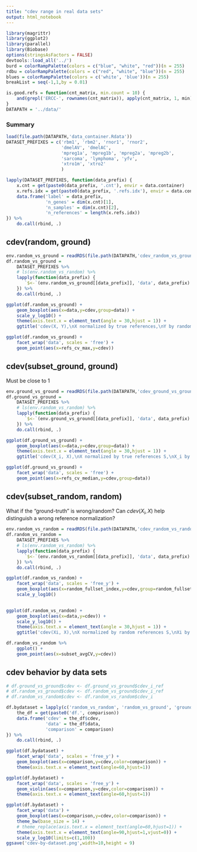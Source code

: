 ```yaml
---
title: "cdev range in real data sets"
output: html_notebook
---
```


```r
library(magrittr)
library(ggplot2)
library(parallel)
library(Biobase)
options(stringsAsFactors = FALSE)
devtools::load_all('../')
burd = colorRampPalette(colors = c("blue", "white", "red"))(n = 255)
rdbu = colorRampPalette(colors = c("red", "white", "blue"))(n = 255)
blues = colorRampPalette(colors = c('white', 'blue'))(n = 255)
breakList = seq(-1,1,by = 0.01)

is.good.refs = function(cnt_matrix, min.count = 10) {
    and(grepl('ERCC-', rownames(cnt_matrix)), apply(cnt_matrix, 1, min) >= min.count)
}
DATAPATH = '../data/'
```

### Summary

```r
load(file.path(DATAPATH,'data_container.Rdata'))
DATASET_PREFIXES = c('rbm1', 'rbm2', 'rnor1', 'rnor2',
                     'dmelAV', 'dmelAC', 
                     'mpreg1a', 'mpreg1b', 'mpreg2a', 'mpreg2b',
                     'sarcoma', 'lymphoma', 'yfv',
                     'xtro1m', 'xtro2'
                     )
```


```r
lapply(DATASET_PREFIXES, function(data_prefix) {
    x.cnt = get(paste0(data_prefix, '.cnt'), envir = data.container)
    x.refs.idx = get(paste0(data_prefix, '.refs.idx'), envir = data.container)
    data.frame('label' = data_prefix,
               'n_genes' = dim(x.cnt)[1],
               'n_samples' = dim(x.cnt)[2],
               'n_references' = length(x.refs.idx))
}) %>%
    do.call(rbind, .)
```


## cdev(random, ground)

```r
env.random_vs_ground = readRDS(file.path(DATAPATH,'cdev_random_vs_ground.RDS'))
df.random_vs_ground =
    DATASET_PREFIXES %>%
    # ls(env.random_vs_random) %>%
    lapply(function(data_prefix) {
       `$<-`(env.random_vs_ground[[data_prefix]], 'data', data_prefix)
    }) %>%
    do.call(rbind, .)

ggplot(df.random_vs_ground) +
    geom_boxplot(aes(x=data,y=cdev,group=data)) +
    scale_y_log10() +
    theme(axis.text.x = element_text(angle = 30,hjust = 1)) +
    ggtitle('cdev(X, Y),\nX normalized by true references,\nY by random reference set of the same size')
```

```r
ggplot(df.random_vs_ground) +
    facet_wrap('data', scales = 'free') +
    geom_point(aes(x=refs_cv_max,y=cdev))
```


## cdev(subset_ground, ground)

Must be close to 1

```r
env.ground_vs_ground = readRDS(file.path(DATAPATH,'cdev_ground_vs_ground.RDS'))
df.ground_vs_ground =
    DATASET_PREFIXES %>%
    # ls(env.random_vs_random) %>%
    lapply(function(data_prefix) {
       `$<-`(env.ground_vs_ground[[data_prefix]], 'data', data_prefix)
    }) %>%
    do.call(rbind, .)

ggplot(df.ground_vs_ground) +
    geom_boxplot(aes(x=data,y=cdev,group=data)) +
    theme(axis.text.x = element_text(angle = 30,hjust = 1)) +
    ggtitle('cdev(X_i, X),\nX normalized by true references S,\nX_i by random subsets of S')
```

```r
ggplot(df.ground_vs_ground) +
    facet_wrap('data', scales = 'free') +
    geom_point(aes(x=refs_cv_median,y=cdev,group=data))
```



## cdev(subset_random, random)

What if the "ground-truth" is wrong/random? Can $cdev(X_i, X)$ help distinguish a wrong reference normalization?

```r
env.random_vs_random = readRDS(file.path(DATAPATH,'cdev_random_vs_random.RDS'))
df.random_vs_random =
    DATASET_PREFIXES %>%
    # ls(env.random_vs_random) %>%
    lapply(function(data_prefix) {
       `$<-`(env.random_vs_random[[data_prefix]], 'data', data_prefix)
    }) %>%
    do.call(rbind, .)

ggplot(df.random_vs_random) +
    facet_wrap('data', scales = 'free_y') +
    geom_boxplot(aes(x=random_fullset_index,y=cdev,group=random_fullset_index)) +
    scale_y_log10()
    
```
```r
ggplot(df.random_vs_random) +
    geom_boxplot(aes(x=data,y=cdev)) +
    scale_y_log10() + 
    theme(axis.text.x = element_text(angle = 30,hjust = 1)) +
    ggtitle('cdev(Xi, X),\nX normalized by random references S,\nXi by random subset of S')
```

```r
df.random_vs_random %>%
    ggplot() +
    geom_point(aes(x=subset_avgCV,y=cdev))
```

## cdev behavior by data sets

```r
# df.ground_vs_ground$cdev <- df.ground_vs_ground$cdev_i_ref
# df.random_vs_ground$cdev <- df.random_vs_ground$cdev_i_ref
# df.random_vs_random$cdev <- df.random_vs_random$cdev_i

df.bydataset = lapply(c('random_vs_random', 'random_vs_ground', 'ground_vs_ground'), function(comparison) {
    the_df = get(paste0('df.', comparison))
    data.frame('cdev' = the_df$cdev,
               'data' = the_df$data, 
               'comparison' = comparison)
}) %>%
    do.call(rbind, .)

ggplot(df.bydataset) +
    facet_wrap('data', scales = 'free_y') +
    geom_boxplot(aes(x=comparison,y=cdev,color=comparison)) +
    theme(axis.text.x = element_text(angle=60,hjust=1))
```
```r
ggplot(df.bydataset) +
    facet_wrap('data', scales = 'free_y') +
    geom_violin(aes(x=comparison,y=cdev,color=comparison)) +
    theme(axis.text.x = element_text(angle=60,hjust=1))
```

```r
ggplot(df.bydataset) +
    facet_wrap('data') +
    geom_boxplot(aes(x=comparison,y=cdev,color=comparison)) +
    theme_bw(base_size = 14) +
    # theme_replace(axis.text.x = element_text(angle=60,hjust=1)) +
    theme(axis.text.x = element_text(angle=90,hjust=1,vjust=0)) +
    scale_y_log10(limits=c(1,100))
ggsave('cdev-by-dataset.png',width=10,height = 9)
```

